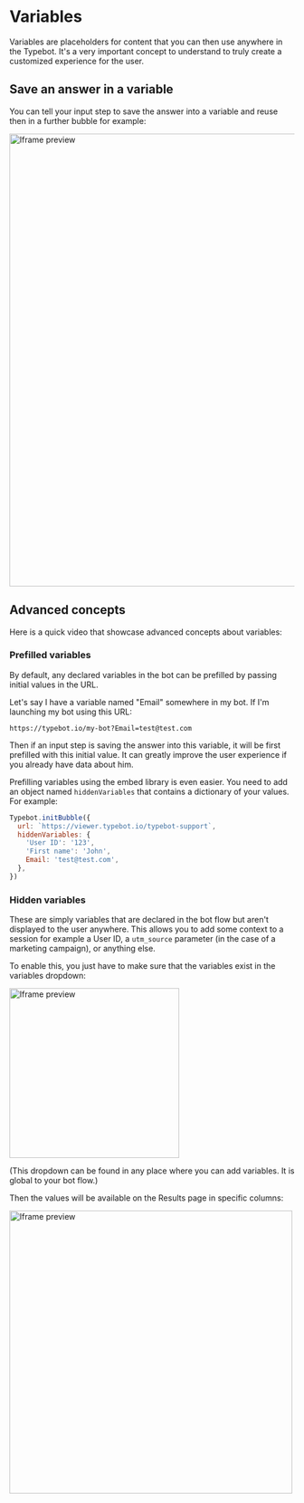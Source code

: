 
# Variables

Variables are placeholders for content that you can then use anywhere in the Typebot. It's a very important concept to understand to truly create a customized experience for the user.

## Save an answer in a variable

You can tell your input step to save the answer into a variable and reuse then in a further bubble for example:

<img src="/img/variables/question.png" width="800" alt="Iframe preview" />

## Advanced concepts

Here is a quick video that showcase advanced concepts about variables:

<YoutubeEmbed videoId="o715Tjv1ijI" />

### Prefilled variables

By default, any declared variables in the bot can be prefilled by passing initial values in the URL.

Let's say I have a variable named "Email" somewhere in my bot. If I'm launching my bot using this URL:

`https://typebot.io/my-bot?Email=test@test.com`

Then if an input step is saving the answer into this variable, it will be first prefilled with this initial value. It can greatly improve the user experience if you already have data about him.

Prefilling variables using the embed library is even easier. You need to add an object named `hiddenVariables` that contains a dictionary of your values. For example:

```js
Typebot.initBubble({
  url: `https://viewer.typebot.io/typebot-support`,
  hiddenVariables: {
    'User ID': '123',
    'First name': 'John',
    Email: 'test@test.com',
  },
})
```

### Hidden variables

These are simply variables that are declared in the bot flow but aren't displayed to the user anywhere. This allows you to add some context to a session for example a User ID, a `utm_source` parameter (in the case of a marketing campaign), or anything else.

To enable this, you just have to make sure that the variables exist in the variables dropdown:

<img src="/img/variables/declaring.png" width="300" alt="Iframe preview" />

(This dropdown can be found in any place where you can add variables. It is global to your bot flow.)

Then the values will be available on the Results page in specific columns:

<img
  src="/img/variables/hiddenVariablesResults.png"
  width="500"
  alt="Iframe preview"
/>

